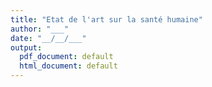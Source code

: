 ```yaml
---
title: "Etat de l'art sur la santé humaine"
author: "___"
date: "__/__/___"
output:
  pdf_document: default
  html_document: default
---
```


<!--- Consignes
Ce projet porte sur la santé humaine. Avant de vous lancer dans ce projet, vous devez réaliser des recherches bibliographiques afin d'avoir une vision précise de la thématique. 

Existe t'il des indices afin de quantifier l'état de santé ? 

Ce document de synthèse sur vos recherches ne doit pas dépasser les pages 8 à 10 pages.
--->
